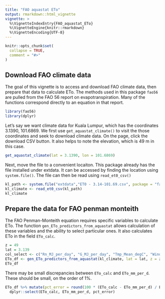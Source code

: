 ```yaml
---
title: "FAO aquastat ETo"
output: rmarkdown::html_vignette
vignette: >
  %\VignetteIndexEntry{FAO_aquastat_ETo}
  %\VignetteEngine{knitr::rmarkdown}
  %\VignetteEncoding{UTF-8}
---
```


```r
knitr::opts_chunk$set(
  collapse = TRUE,
  comment = "#>"
)
```

## Download FAO climate data

The goal of this vignette is to access and download FAO climate data, then prepare that data to calculate ETo. The methods used in this package `fao56` are pulled from the FAO 56 report on evapotranspiration. Many of the functions correspond directly to an equation in that report.

```r
library(fao56)
library(dplyr)
```

Let's say we want climate data for Kuala Lumpur, which has the coordinates 3.1390, 101.6869. We first use `get_aquastat_climate()` to visit the those coordinates and seek to download climate data. On the page, click the download CSV button. It also helps to note the elevation, which is 49 m in this case.

```r
get_aquastat_climate(lat = 3.1390, lon = 101.6869)
```

Next, move the file to a convenient locaiton. This package already has the file installed under extdata. It can be accessed by finding the location using `system.file()`. The file can then be read using `read_et0_csv()`

```r
kl_path <- system.file("extdata","ET0 - 3.14-101.69.csv", package = "fao56")
kl_climate <- read_et0_csv(kl_path)
kl_climate
```

## Prepare the data for FAO penman monteith

The FAO Penman-Monteith equation requires specific variables to calculate ETo. The function `gen_ETo_predictors_from_aquastat` allows calculation of these variables and the ability to select particular ones. It also calculates ETo in the field `ETo_calc`.

```r
z = 49
lat = 3.139
col_select <- c("Rn_MJ_per_day", "G_MJ_per_day", "Tmp_Mean_degC", "Wind_2m_m_per_s", "es_kPa", "ea_kPa", "ETo_calc", "ETo_mm_per_d")
ETo_df <- gen_ETo_predictors_from_aquastat(kl_climate, lat = lat, z = z, col_select = col_select) 
ETo_df
```

There may be small discrepancies between `ETo_calc` and `ETo_mm_per_d`. These should be small, on the order of 1%. 

```r
ETo_df %>% mutate(pct_error = round(100 * (ETo_calc - ETo_mm_per_d) / ETo_mm_per_d, 1)) %>%
  dplyr::select(ETo_calc, ETo_mm_per_d, pct_error)
```


